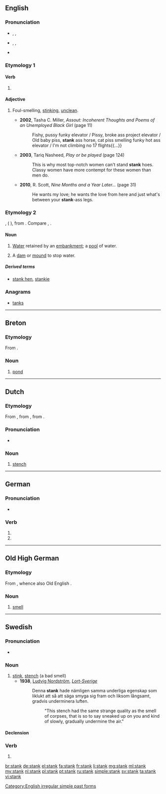 ==English==

===Pronunciation===
* {{enPR|stăngk}}, {{IPA|/stæŋk/}}, {{X-SAMPA|/st{Nk/}}
* {{a|US|also}} {{enPR|stāngk}}, {{IPA|/steɪŋk/}}, {{X-SAMPA|/steINk/}}
* {{rhymes|æŋk}}

===Etymology 1===

====Verb====
{{head|en}}

# {{simple past of|stink}}

====Adjective====
{{en-adj|-}}

# {{context|AAVE|slang|derogatory|lang=en}} Foul-smelling, [[stink]]ing, [[unclean]].
#* '''2002''', Tasha C. Miller, ''Assout: Incoherent Thoughts and Poems of an Unemployed Black Girl'' (page 11)
#*: Fishy, pussy funky elevator / Pissy, broke ass project elevator / Old baby piss, '''stank''' ass horse, cat piss smelling funky hot ass elevator / I'm not climbing no 17 flights{{...}}
#* '''2003''', Tariq Nasheed, ''Play or be played'' (page 124)
#*: This is why most top-notch women can't stand '''stank''' hoes. Classy women have more contempt for these women than men do.
#* '''2010''', R. Scott, ''Nine Months and a Year Later...'' (page 31)
#*: He wants my love; he wants the love from here and just what's between your '''stank'''-ass legs.

===Etymology 2===
{{etyl|fro|en}} {{term|estanc|lang=fr}}, ({{etyl|fr|-}} {{term|étang|lang=fr}}), from {{etyl|la|en}} {{term|stagnum|lang=la||a pool}}. Compare {{term|stagnant|lang=en}}, {{term|stagnate|lang=en}}.

====Noun====
{{en-noun}}

# {{context|UK|dialect|lang=en}} [[water|Water]] retained by an [[embankment]]; a [[pool]] of water.
#: {{rfquotek|Robert of Brunne}}
# {{context|UK|dialect|lang=en}} A [[dam]] or [[mound]] to stop water.

=====Derived terms=====
* [[stank hen]], [[stankie]]<!-- = moorhen -->

{{Webster 1913}}

===Anagrams===
* [[tanks#English|tanks]]

[[Category:English irregular simple past forms]]

----

==Breton==

===Etymology===
From {{etyl|fro|br}} {{term|estanc|lang=fro}}.

===Noun===
{{head|br|noun|g=m}}

# [[pond]]

----

==Dutch==

===Etymology===
From {{etyl|dum|nl}} {{term|stanc|lang=dum}}, from {{etyl|odt|nl}} {{term|stank|lang=odt}}, from {{etyl|gem-pro|nl}} {{recons|stankwaz|lang=gem-pro}}.

===Pronunciation===
* {{rhymes|ɑŋk|lang=nl}}

===Noun===
{{nl-noun|m|stanken|stankje}}

# [[stench]]

----

==German==

===Pronunciation===
* {{rhymes|aŋk|lang=de}}

===Verb===
{{head|de}}

# {{de-verb form of|stinken|1|s|v}}
# {{de-verb form of|stinken|3|s|v}}

----

==Old High German==

===Etymology===
From {{etyl|gem-pro|goh}} {{recons|stankwaz|lang=gem-pro}}, whence also Old English {{term|stenc|stenċ|lang=ang}}.

===Noun===
{{goh-noun|g=m}}

# [[smell]]

----

==Swedish==

===Pronunciation===
* {{audio|Sv-en stank.ogg|audio}}

===Noun===
{{sv-noun|c}}

# [[stink]], [[stench]]  (a bad smell)
#* '''1938''', [[w:Ludvig Nordström|Ludvig Nordström]], [http://runeberg.org/lortsvrg/kap5p4.html ''Lort-Sverige'']
#*: Denna '''stank''' hade nämligen samma underliga egenskap som liklukt att så att säga smyga sig fram och liksom långsamt, gradvis underminera luften.
#*:: "This stench had the same strange quality as the smell of corpses, that is so to say sneaked up on you and kind of slowly, gradually undermine the air."

====Declension====
{{sv-noun-reg-r-c|2=stanke}}

===Verb===
{{head|sv|verb form}}

# {{sv-verb-form-past|stinka}}

[[br:stank]]
[[de:stank]]
[[el:stank]]
[[fa:stank]]
[[fr:stank]]
[[li:stank]]
[[mg:stank]]
[[ml:stank]]
[[my:stank]]
[[nl:stank]]
[[pl:stank]]
[[pt:stank]]
[[ru:stank]]
[[simple:stank]]
[[sv:stank]]
[[ta:stank]]
[[vi:stank]]